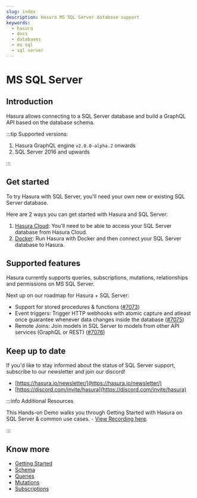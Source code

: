 ```yaml
---
slug: index
description: Hasura MS SQL Server database support
keywords:
  - hasura
  - docs
  - databases
  - ms sql
  - sql server
---
```


# MS SQL Server

## Introduction

Hasura allows connecting to a SQL Server database and build a GraphQL API based on the database schema.

:::tip Supported versions:

1.  Hasura GraphQL engine `v2.0.0-alpha.2` onwards
2.  SQL Server 2016 and upwards

:::

## Get started

To try Hasura with SQL Server, you'll need your own new or existing SQL Server database.

Here are 2 ways you can get started with Hasura and SQL Server:

1.  [Hasura Cloud](/databases/ms-sql-server/getting-started/cloud.mdx): You'll need to be able to access your SQL Server
    database from Hasura Cloud.
2.  [Docker](/databases/ms-sql-server/getting-started/docker.mdx): Run Hasura with Docker and then connect your SQL
    Server database to Hasura.

## Supported features

Hasura currently supports queries, subscriptions, mutations, relationships and permissions on MS SQL Server.

Next up on our roadmap for Hasura + SQL Server:

- Support for stored procedures & functions ([#7073](https://github.com/hasura/graphql-engine/issues/7073))
- Event triggers: Trigger HTTP webhooks with atomic capture and atleast once guarantee whenever data changes inside the
  database ([#7075](https://github.com/hasura/graphql-engine/issues/7075))
- Remote Joins: Join models in SQL Server to models from other API services (GraphQL or REST)
  ([#7076](https://github.com/hasura/graphql-engine/issues/7076))

## Keep up to date

If you'd like to stay informed about the status of SQL Server support, subscribe to our newsletter and join our discord!

- [https://hasura.io/newsletter/](https://hasura.io/newsletter/)
- [https://discord.com/invite/hasura](https://discord.com/invite/hasura)

:::info Additional Resources

This Hands-on Demo walks you through Getting Started with Hasura on SQL Server & common use cases. -
[View Recording here](https://hasura.io/events/webinar/hasura-sql-server/?pg=docs&plcmt=body&cta=view-recording&tech=).

:::

## Know more

- [Getting Started](/databases/ms-sql-server/getting-started/index.mdx)
- [Schema](/schema/ms-sql-server/index.mdx)
- [Queries](/queries/ms-sql-server/index.mdx)
- [Mutations](/mutations/ms-sql-server/index.mdx)
- [Subscriptions](/subscriptions/ms-sql-server/index.mdx)

<!--
.. TODO: DB-COMPATIBILITY

  .. toctree::
    :maxdepth: 1
    :titlesonly:

    Supported MS SQL Server types <mssql-types>
-->
